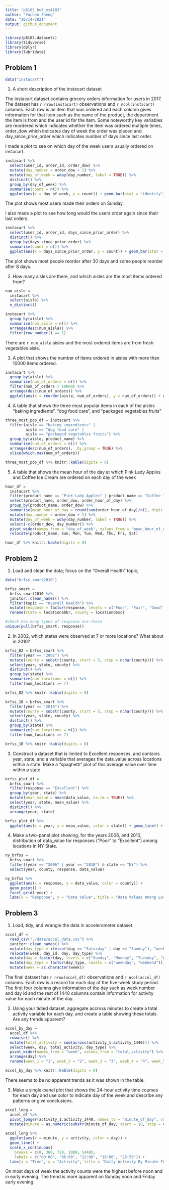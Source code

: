 ```yaml
---
title: "p8105_hw3_yz4183"
author: "Yuchen Zheng"
date: "10/14/2021"
output: github_document
---
```


```r
library(p8105.datasets)
library(tidyverse)
library(dplyr)
library(lubridate)
```

## Problem 1

```r
data("instacart")
```

1. A short description of the instacart dataset

The instacart dataset contains grocery orders information for users in 2017. The dataset has `r nrow(instacart)` observations and `r ncol(instacart)` columns. Each row is an item that was ordered and each column gives information for that item such as the name of the product, the department the item is from and the user id for the item. Some noteworthy key variables are reordered which indicates whether the item was ordered multiple times, order_dow which indicates day of week the order was placed and day_since_prior_order which indicates number of days since last order. 

I made a plot to see on which day of the week users usually ordered on instacart. 
```r
instacart %>%
  select(user_id, order_id, order_dow) %>% 
  mutate(day_number = order_dow + 1) %>% 
  mutate(day_of_week = wday(day_number, label = TRUE)) %>% 
  distinct() %>% 
  group_by(day_of_week) %>% 
  summarise(count = n()) %>% 
  ggplot(aes(x = day_of_week, y = count)) + geom_bar(stat = "identity") + labs(x = "Day of Week", y = "Count", title = "Numbers of Orders on Each day of a Week")
```

The plot shows most users made their orders on Sunday. 

I also made a plot to see how long would the users order again since their last orders. 
```r
instacart %>%
  select(user_id, order_id, days_since_prior_order) %>% 
  distinct() %>% 
  group_by(days_since_prior_order) %>% 
  summarise(count = n()) %>% 
  ggplot(aes(x = days_since_prior_order, y = count)) + geom_bar(stat = "identity") + labs(x = "Days Since Last Order", y = "Count", title = "Number of Days Since Last Order")
```

The plot shows most people reorder after 30 days and some people reorder after 8 days. 

2. How many aisles are there, and which aisles are the most items ordered from?  
```r
num_aisle = 
  instacart %>% 
  select(aisle) %>% 
  n_distinct()

instacart %>%
  group_by(aisle) %>%
  summarise(num_aisle = n()) %>%
  arrange(desc(num_aisle)) %>% 
  filter(row_number() == 1)  
```

There are `r num_aisle` aisles and the most ordered items are from fresh vegetables aisle.   

3. A plot that shows the number of items ordered in aisles with more than 10000 items ordered.
```r
instacart %>%
  group_by(aisle) %>%
  summarise(num_of_orders = n()) %>%
  filter(num_of_orders > 10000) %>% 
  arrange(desc(num_of_orders)) %>%
  ggplot(aes(x = reorder(aisle, num_of_orders), y = num_of_orders)) + geom_bar(stat = "identity") + coord_flip() + labs(x = "Aisle", y = "Num of Orders", title = "Number of Items Ordered in Each Aisle") 
```

4. A table that shows the three most popular items in each of the aisles “baking ingredients”, “dog food care”, and “packaged vegetables fruits”
```r
three_most_pop_df = instacart %>%
  filter(aisle == "baking ingredients" | 
         aisle == "dog food care" |
         aisle == "packaged vegetables fruits") %>% 
  group_by(aisle, product_name) %>%
  summarise(num_of_orders = n()) %>%
  arrange(desc(num_of_orders), .by_group = TRUE) %>% 
  slice(which.max(num_of_orders))

three_most_pop_df %>% knitr::kable(digits = 0)
```

5. A table that shows the mean hour of the day at which Pink Lady Apples and Coffee Ice Cream are ordered on each day of the week
```r
hour_df = 
  instacart %>%
  filter(product_name == "Pink Lady Apples" | product_name == "Coffee Ice Cream") %>% 
  select(product_name, order_dow, order_hour_of_day) %>% 
  group_by(product_name, order_dow) %>% 
  summarise(mean_hour_of_day = round(sum(order_hour_of_day)/n(), digit = 0)) %>%
  mutate(day_number = order_dow + 1) %>% 
  mutate(day_of_week = wday(day_number, label = TRUE)) %>% 
  select(-c(order_dow, day_number)) %>% 
  pivot_wider(names_from = "day_of_week", values_from = "mean_hour_of_day") %>% 
  relocate(product_name, Sun, Mon, Tue, Wed, Thu, Fri, Sat)

hour_df %>% knitr::kable(digits = 0)
```

## Problem 2
1. Load and clean the data; focus on the "Overall Health" topic; 
```r
data("brfss_smart2010")
```

```r
brfss_smart = 
  brfss_smart2010 %>% 
  janitor::clean_names() %>%
  filter(topic == "Overall Health") %>% 
  mutate(response = factor(response, levels = c("Poor", "Fair", "Good", "Very good" , "Excellent"))) %>% 
  rename(state = locationabbr, county = locationdesc)
```


```r
#check how many types of response are there
unique(pull(brfss_smart, response))
```

2. In 2002, which states were observed at 7 or more locations? What about in 2010?
```r
brfss_02 = brfss_smart %>% 
  filter(year == "2002") %>% 
  mutate(county = substr(county, start = 5, stop = nchar(county))) %>% 
  select(year, state, county) %>%
  distinct() %>% 
  group_by(state) %>% 
  summarize(num_locations = n()) %>% 
  filter(num_locations >= 7)

brfss_02 %>% knitr::kable(digits = 0)
```


```r
brfss_10 = brfss_smart %>% 
  filter(year == "2010") %>% 
  mutate(county = substr(county, start = 5, stop = nchar(county))) %>% 
  select(year, state, county) %>%
  distinct() %>% 
  group_by(state) %>% 
  summarize(num_locations = n()) %>% 
  filter(num_locations >= 7)

brfss_10 %>% knitr::kable(digits = 0)
```

3. Construct a dataset that is limited to Excellent responses, and contains year, state, and a variable that averages the data_value across locations within a state. Make a “spaghetti” plot of this average value over time within a state.

```r
brfss_plot_df = 
  brfss_smart %>%
  filter(response == "Excellent") %>% 
  group_by(year, state) %>%
  mutate(mean_value = mean(data_value, na.rm = TRUE)) %>%
  select(year, state, mean_value) %>%
  distinct() %>% 
  arrange(year, state)

brfss_plot_df %>% 
  ggplot(aes(x = year, y = mean_value, color = state)) + geom_line() + labs(x = "Year", y = "Mean", title = "Mean Data Values Over the Years By State")
```

4. Make a two-panel plot showing, for the years 2006, and 2010, distribution of data_value for responses (“Poor” to “Excellent”) among locations in NY State.

```r
ny_brfss = 
  brfss_smart %>% 
  filter((year == "2006" | year == "2010") & state == "NY") %>% 
  select(year, county, response, data_value) 

ny_brfss %>% 
  ggplot(aes(x = response, y = data_value, color = county)) + 
  geom_point() +
  facet_grid(~year) +
  labs(x = "Response", y = "Data Value", title = "Data Values Among Locations in NY State in 2006 and 2010")
```


## Problem 3
1. Load, tidy, and wrangle the data in accelerometer dataset.
```r
accel_df = 
  read_csv("./data/accel_data.csv") %>% 
  janitor::clean_names() %>% 
  mutate(day_type = ifelse((day == "Saturday" | day == "Sunday"), "weekend", "weekday")) %>% 
  relocate(week, day_id, day, day_type) %>% 
  mutate(day = factor(day, levels = c("Sunday", "Monday", "Tuesday", "Wednesday" , "Thursday", "Friday", "Saturday"))) %>% 
  mutate(day_type = factor(day_type, levels = c("weekday", "weekend"))) %>% 
  mutate(week = as.character(week))
```

The final dataset has `r nrow(accel_df)` observations and `r ncol(accel_df)` columns. Each row is a record for each day of the five-week study period. The first four columns give information of the day such as week number and day id and the rest of 1440 columns contain information for activity value for each minute of the day. 

2. Using your tidied dataset, aggregate accross minutes to create a total activity variable for each day, and create a table showing these totals. Are any trends apparent?
```r
accel_by_day = 
  accel_df %>% 
  rowwise() %>% 
  mutate(total_activity = sum(across(activity_1:activity_1440))) %>% 
  select(week, day, total_activity, day_type) %>%
  pivot_wider(names_from = "week", values_from = "total_activity") %>%
  arrange(day) %>% 
  rename(week_1 = "1", week_2 = "2", week_3 = "3", week_4 = "4", week_5 = "5") 

accel_by_day %>% knitr::kable(digits = 0)
```

There seems to be no apparent trends as it was shown in the table. 

3. Make a single-panel plot that shows the 24-hour activity time courses for each day and use color to indicate day of the week and describe any patterns or give conclusions. 

```r
accel_long = 
  accel_df %>% 
  pivot_longer(activity_1:activity_1440, names_to = "minute_of_day", values_to = "activity") %>% 
  mutate(minute = as.numeric(substr(minute_of_day, start = 10, stop = nchar(minute_of_day))))
  
accel_long %>% 
  ggplot(aes(x = minute, y = activity, color = day)) + 
  geom_line() +
  scale_x_continuous(
    breaks = c(0, 360, 720, 1080, 1440),
    labels = c("00:00", "06:00", "12:00", "18:00", "23:59")) +
  labs(x = "Time", y = "Activity", title = "Daily Activity By Minute For Five Weeks")
```

On most days of week the activity counts were the highest before noon and in early evening. The trend is more apparent on Sunday noon and Friday early evening.  